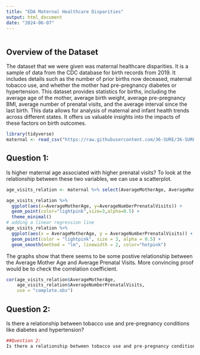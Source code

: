 ```yaml
---
title: "EDA Maternal Healthcare Disparities"
output: html_document
date: "2024-06-07"
---
```


```r

```

## Overview of the Dataset 
The dataset that we were given was maternal healthcare disparities. It is
a sample of data from the CDC database for birth records from 2019. It includes details such as the number of prior births now deceased, maternal tobacco use, and whether the mother had pre-pregnancy diabetes or hypertension. This dataset provides statistics for births, including the average age of the mother, average birth weight, average pre-pregnancy BMI, average number of prenatal visits, and the average interval since the last birth. This data allows for analysis of maternal and infant health trends across different states. It offers us valuable insights into the impacts of these factors on birth outcomes.


```r
library(tidyverse)
maternal <- read_csv("https://raw.githubusercontent.com/36-SURE/36-SURE.github.io/main/data/maternal.csv")

```

## Question 1: 
Is higher maternal age associated with higher prenatal visits? To look at the relationship between these two variables, we can use a scatterplot. 

```r
age_visits_relation <- maternal %>% select(AverageMotherAge, AverageNumberPrenatalVisits)

age_visits_relation %>%  
  ggplot(aes(x=AverageMotherAge, y=AverageNumberPrenatalVisits)) +
  geom_point(color="lightpink",size=3,alpha=0.5) +
  theme_minimal() 
# adding a linear regression line 
age_visits_relation %>% 
  ggplot(aes(x = AverageMotherAge, y = AverageNumberPrenatalVisits)) +
  geom_point(color = "lightpink", size = 3, alpha = 0.5) +
  geom_smooth(method = "lm", linewidth = 2, color="hotpink")
```
The graphs show that there seems to be some postive relationship between the Average Mother Age and Average Prenatal Visits. More convincing proof would be to check the correlation coefficient. 

```r
cor(age_visits_relation$AverageMotherAge, 
    age_visits_relation$AverageNumberPrenatalVisits, 
    use = "complete.obs")
```

## Question 2: 
Is there a relationship between tobacco use and pre-pregnancy conditions like diabetes and hypertension?

```r
##Question 2:
Is there a relationship between tobacco use and pre-pregnancy conditions like diabetes and hypertension?

```

